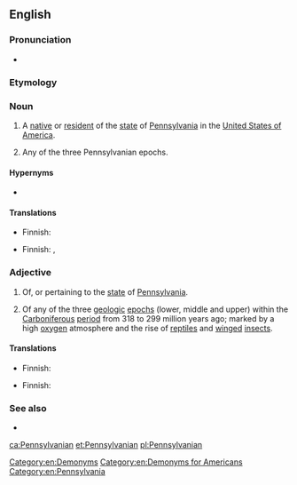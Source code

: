 ==English==

===Pronunciation===
* {{rhymes|eɪniən|lang=en}}

===Etymology===
{{suffix|Pennsylvania|an|lang=en}}

===Noun===
{{en-noun}}

# A [[native]] or [[resident]] of the [[state]] of [[Pennsylvania]] in the [[United States of America]].
# {{lb|en|geology}} Any of the three Pennsylvanian epochs.

====Hypernyms====
* {{l|en|American}}

====Translations====
{{trans-top|resident of Pennsylvania}}
* Finnish: {{t|fi|pennsylvanialainen}}
{{trans-mid}}
{{trans-bottom}}

{{trans-top|geology: Pennsylvanian epoch}}
* Finnish: {{t|fi|pennsylvanialaiskausi}}, {{t|fi|myöhäiskivihiilikausi}}
{{trans-mid}}
{{trans-bottom}}

===Adjective===
{{en-adj|-}}

# Of, or pertaining to the [[state]] of [[Pennsylvania]].
# {{lb|en|geology}} Of any of the three [[geologic]] [[epoch]]s (lower, middle and upper) within the [[Carboniferous]] [[period]] from 318 to 299 million years ago; marked by a high [[oxygen]] atmosphere and the rise of [[reptile]]s and [[winged]] [[insects]].

====Translations====
{{trans-top|of or pertaining to Pennsylvania}}
* Finnish: {{t|fi|pennsylvanialainen}}
{{trans-mid}}
{{trans-bottom}}

{{trans-top|geology: of a Pennsylvanian epoch}}
* Finnish: {{t|fi|myöhäiskivihiilikautinen}}
{{trans-mid}}
{{trans-bottom}}

===See also===
* {{l|en|Appendix:Geologic timescale}}

[[Category:en:Demonyms]]
[[Category:en:Demonyms for Americans]]
[[Category:en:Pennsylvania]]

[[ca:Pennsylvanian]]
[[et:Pennsylvanian]]
[[pl:Pennsylvanian]]
